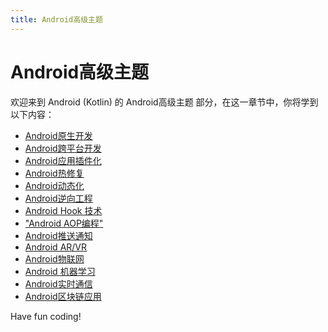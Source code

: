 ```yaml
---
title: Android高级主题
---
```


# Android高级主题

欢迎来到 Android (Kotlin) 的 Android高级主题 部分，在这一章节中，你将学到以下内容：

- [Android原生开发](./0-android-native-development.mdx)
- [Android跨平台开发](./1-android-cross-platform-development.mdx)
- [Android应用插件化](./2-android-app-pluginization.mdx)
- [Android热修复](./3-android-hotfixes.mdx)
- [Android动态化](./4-android-dynamicization.mdx)
- [Android逆向工程](./5-android-reverse-engineering.mdx)
- [Android Hook 技术](./6-android-hook-technology.mdx)
- ["Android AOP编程"](./7-android-aop-programming.mdx)
- [Android推送通知](./8-android-push-notifications.mdx)
- [Android AR/VR](./9-android-arvr.mdx)
- [Android物联网](./10-android-internet-of-things.mdx)
- [Android 机器学习](./11-android-machine-learning.mdx)
- [Android实时通信](./12-android-real-time-communication.mdx)
- [Android区块链应用](./13-android-blockchain-application.mdx)

Have fun coding!